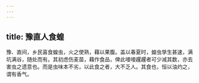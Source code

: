 ```yaml
---
---
---
```

title: 豫直人食蝗
---



豫、直间，乡民喜食蝗虫，火之使熟，藉以果腹。盖以春夏时，蝗虫孳生甚速，满坑满谷，随处而有。其初虑伤麦苗，藉作食品，俾此喓喓趯趯者可少减其数，亦去害虫之遗意也。而是虫味本不劣，以此食之者，大不乏人。其食也，恒以油灼之，谓有香气。